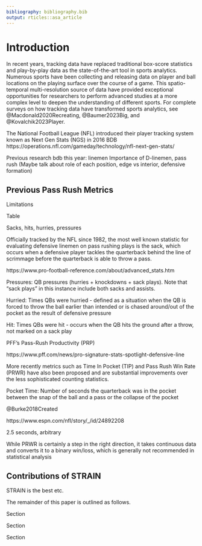 ```yaml
---
bibliography: bibliography.bib
output: rticles::asa_article
---
```


# Introduction {#sec:introduction}

<!--
TODO: update citations after they're published
-->

<!--
textual citation (\citet): @Baumer2023Big
parenthetical citation (\citep): [@Baumer2023Big]
-->

In recent years, tracking data have replaced traditional box-score statistics and play-by-play data as the state-of-the-art tool in sports analytics.
Numerous sports have been collecting and releasing data on player and ball locations on the playing surface over the course of a game.
This spatio-temporal multi-resolution source of data have provided exceptional opportunities for researchers to perform advanced studies at a more complex level to deepen the understanding of different sports.
For complete surveys on how tracking data have transformed sports analytics, see @Macdonald2020Recreating, @Baumer2023Big, and @Kovalchik2023Player.



The National Football League (NFL) introduced their player tracking system known as Next Gen Stats (NGS) in 2016
BDB
https://operations.nfl.com/gameday/technology/nfl-next-gen-stats/

Previous research bdb
this year: linemen
Importance of D-linemen, pass rush (Maybe talk about role of each position, edge vs interior, defensive formation)

## Previous Pass Rush Metrics

Limitations

\begin{table}
\caption{A summary of previously-existed pass rush metrics. \label{tab:metrics}}
\begin{center}
\begin{tabular}{ll}
\textbf{Metric} & \textbf{Description}\\\hline
Sacks & a\\
Hits & a\\
Hurries & a\\
QB Pressures & a\\
Pass-Rush Productivity (PRP) & a\\
Time In Pocket (TIP) & a\\
Pass Rush Win Rate (PRWR) & Rate at which pass rusher beats pass block within 2.5 seconds after snap\\\hline
\end{tabular}
\end{center}
\end{table}

Table \ref{tab:metrics}

Sacks, hits, hurries, pressures

Officially tracked by the NFL since 1982, the most well known statistic for evaluating defensive linemen on pass rushing plays is the sack, which occurs when a defensive player tackles the quarterback behind the line of scrimmage before the quarterback is able to throw a pass.


https://www.pro-football-reference.com/about/advanced_stats.htm

Pressures: QB pressures (hurries + knockdowns + sack plays). Note that "sack plays" in this instance include both sacks and assists.

Hurried: Times QBs were hurried - defined as a situation when the QB is forced to throw the ball earlier than intended or is chased around/out of the pocket as the result of defensive pressure

Hit: Times QBs were hit - occurs when the QB hits the ground after a throw, not marked on a sack play

PFF's Pass-Rush Productivity (PRP)

https://www.pff.com/news/pro-signature-stats-spotlight-defensive-line

More recently metrics such as Time In Pocket (TIP) and Pass Rush Win Rate (PRWR) have also been proposed and are substantial improvements over the less sophisticated counting statistics. 

Pocket Time: Number of seconds the quarterback was in the pocket between the snap of the ball and a pass or the collapse of the pocket

@Burke2018Created

https://www.espn.com/nfl/story/_/id/24892208

2.5 seconds, arbitrary

While PRWR is certainly a step in the right direction, it takes continuous data and converts it to a binary win/loss, which is generally not recommended in statistical analysis


## Contributions of STRAIN

STRAIN is the best etc.

The remainder of this paper is outlined as follows.

Section \ref{sec:methods}

Section \ref{sec:results}

Section \ref{sec:discussion}
